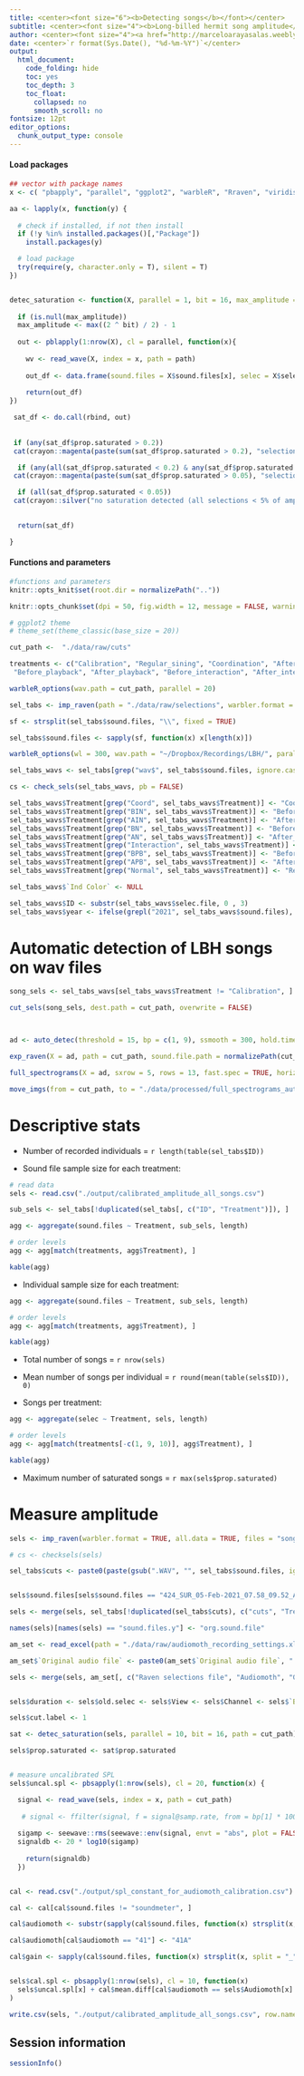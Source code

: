 ```yaml
---
title: <center><font size="6"><b>Detecting songs</b></font></center>
subtitle: <center><font size="4"><b>Long-billed hermit song amplitude</b></font></center>
author: <center><font size="4"><a href="http://marceloarayasalas.weebly.com/">Marcelo Araya-Salas, PhD</a> & Melanie Talavera</font></center> 
date: <center>`r format(Sys.Date(), "%d-%m-%Y")`</center>
output:
  html_document:
    code_folding: hide
    toc: yes
    toc_depth: 3
    toc_float:
      collapsed: no
      smooth_scroll: no
fontsize: 12pt 
editor_options: 
  chunk_output_type: console
---
```


#### Load packages
```r

## vector with package names
x <- c( "pbapply", "parallel", "ggplot2", "warbleR", "Rraven", "viridis", "readxl")

aa <- lapply(x, function(y) {
  
  # check if installed, if not then install 
  if (!y %in% installed.packages()[,"Package"]) 
    install.packages(y) 

  # load package
  try(require(y, character.only = T), silent = T)
})


detec_saturation <- function(X, parallel = 1, bit = 16, max_amplitude = NULL, path = NULL){
  
  if (is.null(max_amplitude))
  max_amplitude <- max((2 ^ bit) / 2) - 1
  
  out <- pblapply(1:nrow(X), cl = parallel, function(x){
    
    wv <- read_wave(X, index = x, path = path)
  
    out_df <- data.frame(sound.files = X$sound.files[x], selec = X$selec[x], prop.saturated = sum(wv@left == max_amplitude) / length(wv@left))
    
    return(out_df) 
})

 sat_df <- do.call(rbind, out)
 
 
 if (any(sat_df$prop.saturated > 0.2))
 cat(crayon::magenta(paste(sum(sat_df$prop.saturated > 0.2), "selections look saturated (i.e. > 20% of amplitude samples reached the highest value)"))) 

  if (any(all(sat_df$prop.saturated < 0.2) & any(sat_df$prop.saturated > 0.05)))
 cat(crayon::magenta(paste(sum(sat_df$prop.saturated > 0.05), "selections with some degree of saturation (i.e. < 20% but  > 5% of amplitude samples reached the highest value)"))) 

  if (all(sat_df$prop.saturated < 0.05))
 cat(crayon::silver("no saturation detected (all selections < 5% of amplitude samples reached the highest value)")) 

 
  return(sat_df)

}


```

#### Functions and parameters
```r

#functions and parameters
knitr::opts_knit$set(root.dir = normalizePath(".."))

knitr::opts_chunk$set(dpi = 50, fig.width = 12, message = FALSE, warning = FALSE, comment = FALSE) 

# ggplot2 theme
# theme_set(theme_classic(base_size = 20))

cut_path <-  "./data/raw/cuts"

treatments <- c("Calibration", "Regular_sining", "Coordination", "After_chase",  
 "Before_playback", "After_playback", "Before_interaction", "After_interaction", "Before_noise", "After_noise")

warbleR_options(wav.path = cut_path, parallel = 20)

```

```r

sel_tabs <- imp_raven(path = "./data/raw/selections", warbler.format = TRUE, all.data = TRUE)

sf <- strsplit(sel_tabs$sound.files, "\\", fixed = TRUE)

sel_tabs$sound.files <- sapply(sf, function(x) x[length(x)])

warbleR_options(wl = 300, wav.path = "~/Dropbox/Recordings/LBH/", parallel = 10, flim = c(0, 11))

sel_tabs_wavs <- sel_tabs[grep("wav$", sel_tabs$sound.files, ignore.case = TRUE), ]

cs <- check_sels(sel_tabs_wavs, pb = FALSE)

sel_tabs_wavs$Treatment[grep("Coord", sel_tabs_wavs$Treatment)] <- "Coordination"
sel_tabs_wavs$Treatment[grep("BIN", sel_tabs_wavs$Treatment)] <- "Before_interaction"
sel_tabs_wavs$Treatment[grep("AIN", sel_tabs_wavs$Treatment)] <- "After_interaction"
sel_tabs_wavs$Treatment[grep("BN", sel_tabs_wavs$Treatment)] <- "Before_noise"
sel_tabs_wavs$Treatment[grep("AN", sel_tabs_wavs$Treatment)] <- "After_noise"
sel_tabs_wavs$Treatment[grep("Interaction", sel_tabs_wavs$Treatment)] <- "After_chase"
sel_tabs_wavs$Treatment[grep("BPB", sel_tabs_wavs$Treatment)] <- "Before_playback"
sel_tabs_wavs$Treatment[grep("APB", sel_tabs_wavs$Treatment)] <- "After_playback"
sel_tabs_wavs$Treatment[grep("Normal", sel_tabs_wavs$Treatment)] <- "Regular_sining"

sel_tabs_wavs$`Ind Color` <- NULL

sel_tabs_wavs$ID <- substr(sel_tabs_wavs$selec.file, 0 , 3)
sel_tabs_wavs$year <- ifelse(grepl("2021", sel_tabs_wavs$sound.files), 2021, 2019)

```

# Automatic detection of LBH songs on wav files
```r

song_sels <- sel_tabs_wavs[sel_tabs_wavs$Treatment != "Calibration", ]

cut_sels(song_sels, dest.path = cut_path, overwrite = FALSE)



ad <- auto_detec(threshold = 15, bp = c(1, 9), ssmooth = 300, hold.time = 0.1, output = "data.frame", path = cut_path, thinning = 0.05) 

exp_raven(X = ad, path = cut_path, sound.file.path = normalizePath(cut_path), file.name = "song_detection_sel_tabl.txt")

full_spectrograms(X = ad, sxrow = 5, rows = 13, fast.spec = TRUE, horizontal = TRUE, path = cut_path)

move_imgs(from = cut_path, to = "./data/processed/full_spectrograms_autodetec", overwrite = TRUE)

```

# Descriptive stats

- Number of recorded individuals = `r length(table(sel_tabs$ID))`

- Sound file sample size for each treatment:

```r

# read data
sels <- read.csv("./output/calibrated_amplitude_all_songs.csv")

sub_sels <- sel_tabs[!duplicated(sel_tabs[, c("ID", "Treatment")]), ]

agg <- aggregate(sound.files ~ Treatment, sub_sels, length)

# order levels
agg <- agg[match(treatments, agg$Treatment), ]

kable(agg)

```

- Individual sample size for each treatment:

```r

agg <- aggregate(sound.files ~ Treatment, sub_sels, length)

# order levels
agg <- agg[match(treatments, agg$Treatment), ]

kable(agg)

```


- Total number of songs = `r nrow(sels)`

- Mean number of songs per individual = `r round(mean(table(sels$ID)), 0)`

- Songs per treatment:
```r

agg <- aggregate(selec ~ Treatment, sels, length)

# order levels
agg <- agg[match(treatments[-c(1, 9, 10)], agg$Treatment), ]

kable(agg)

```

- Maximum number of saturated songs = `r max(sels$prop.saturated)`


# Measure amplitude

```r

sels <- imp_raven(warbler.format = TRUE, all.data = TRUE, files = "song_detection_sel_tabl.txt", path = "./data/processed", pb = FALSE)

# cs <- checksels(sels)

sel_tabs$cuts <- paste0(paste(gsub(".WAV", "", sel_tabs$sound.files, ignore.case = TRUE), sel_tabs$selec, sep = "-"), ".wav")


sels$sound.files[sels$sound.files == "424_SUR_05-Feb-2021_07.58_09.52_A41"] <- "424_SUR_05-Feb-2021_07.58_09.52_A41A"

sels <- merge(sels, sel_tabs[!duplicated(sel_tabs$cuts), c("cuts", "Treatment", "ID", "Saturation", "sound.files")], by.x = "sound.files", by.y = "cuts")

names(sels)[names(sels) == "sound.files.y"] <- "org.sound.file"

am_set <- read_excel(path = "./data/raw/audiomoth_recording_settings.xlsx")

am_set$`Original audio file` <- paste0(am_set$`Original audio file`, ".WAV")

sels <- merge(sels, am_set[, c("Raven selections file", "Audiomoth", "Gain", "Calibration", "Original audio file")], by.x = "org.sound.file", by.y = "Original audio file")


sels$duration <- sels$old.selec <- sels$View <- sels$Channel <- sels$`Begin Path` <- sels$`File Offset (s)` <- NULL

sels$cut.label <- 1

sat <- detec_saturation(sels, parallel = 10, bit = 16, path = cut_path)

sels$prop.saturated <- sat$prop.saturated


# measure uncalibrated SPL
sels$uncal.spl <- pbsapply(1:nrow(sels), cl = 20, function(x) {

  signal <- read_wave(sels, index = x, path = cut_path)
  
   # signal <- ffilter(signal, f = signal@samp.rate, from = bp[1] * 1000, to = bp[2] * 1000, bandpass = TRUE, output = "Wave")
   
  sigamp <- seewave::rms(seewave::env(signal, envt = "abs", plot = FALSE))
  signaldb <- 20 * log10(sigamp)
  
    return(signaldb)
  })


cal <- read.csv("./output/spl_constant_for_audiomoth_calibration.csv")

cal <- cal[cal$sound.files != "soundmeter", ]

cal$audiomoth <- substr(sapply(cal$sound.files, function(x) strsplit(x, split = "_")[[1]][3]), 2, 3)

cal$audiomoth[cal$audiomoth == "41"] <- "41A"

cal$gain <- sapply(cal$sound.files, function(x) strsplit(x, split = "_")[[1]][2])


sels$cal.spl <- pbsapply(1:nrow(sels), cl = 10, function(x)
  sels$uncal.spl[x] + cal$mean.diff[cal$audiomoth == sels$Audiomoth[x] & cal$gain == sels$Gain[x]]
)

write.csv(sels, "./output/calibrated_amplitude_all_songs.csv", row.names = FALSE)

```


## Session information
```r

sessionInfo()

```

